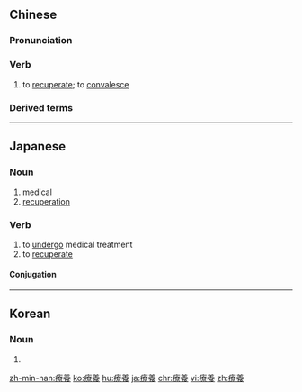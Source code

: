 {{also|疗养}}
==Chinese==
{{zh-forms|s=疗养}}

===Pronunciation===
{{zh-pron
|m=liáoyǎng
|c=liu4 joeng5
|mn=liâu-iáng/liâu-ióng
|cat=v
}}

===Verb===
{{zh-verb}}

# to [[recuperate]]; to [[convalesce]]

===Derived terms===
{{zh-der|療養院|飲食療養}}

{{zh-cat|Advanced}}

----

==Japanese==
{{ja-kanjitab|りょう|よう|yomi=o}}

===Noun===
{{ja-noun|りょうよう}}

# medical {{l|en|treatment|id=medical care for an illness or injury}}
# [[recuperation]]

===Verb===
{{ja-verb-suru|tr=intrans|りょうよう}}

# to [[undergo]] medical treatment
# to [[recuperate]]

====Conjugation====
{{ja-suru|りょうよう}}
----
==Korean==
{{ko-hanjatab}}

===Noun===
{{ko-noun|hj|hangeul=요양}}

# {{hanja form of|요양|medical treatment}}

[[zh-min-nan:療養]]
[[ko:療養]]
[[hu:療養]]
[[ja:療養]]
[[chr:療養]]
[[vi:療養]]
[[zh:療養]]